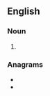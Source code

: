 {{also|tera-metres}}

==English==

===Noun===
{{head|en|noun plural form}}

# {{plural of|terametre|lang=en}}

===Anagrams===
* {{l|en|ratemeters}}
* {{l|en|terameters}}
